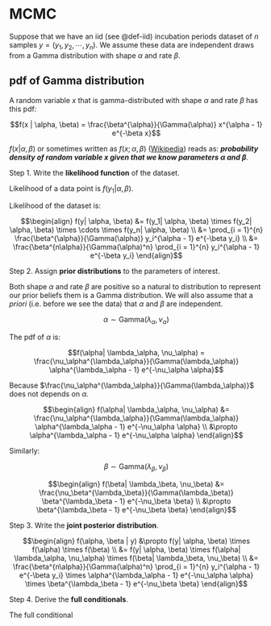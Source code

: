 # MCMC

Suppose that we have an iid (see @def-iid) incubation periods dataset of $n$ samples $y = (y_1, y_2, \cdots, y_n)$. We assume these data are independent draws from a Gamma distribution with shape $\alpha$ and rate $\beta$.

::: {.callout-note collapse="true"}

## pdf of Gamma distribution

A random variable $x$ that is gamma-distributed with shape $\alpha$ and rate $\beta$ has this pdf:

$$f(x | \alpha, \beta) = \frac{\beta^{\alpha}}{\Gamma(\alpha)} x^{\alpha - 1} e^{-\beta x}$$

$f(x | \alpha, \beta)$ or sometimes written as $f(x; \alpha, \beta)$ ([Wikipedia](https://en.wikipedia.org/wiki/Gamma_distribution)) reads as: ***probability density of random variable $x$ given that we know parameters $\alpha$ and $\beta$***.

:::

Step 1. Write the **likelihood function** of the dataset.

Likelihood of a data point is $f(y_1| \alpha, \beta)$.

Likelihood of the dataset is:

$$\begin{align}
f(y| \alpha, \beta) &= f(y_1| \alpha, \beta) \times f(y_2| \alpha, \beta) \times \cdots \times f(y_n| \alpha, \beta) \\
&= \prod_{i = 1}^{n} \frac{\beta^{\alpha}}{\Gamma(\alpha)} y_i^{\alpha - 1} e^{-\beta y_i} \\
&= \frac{\beta^{n\alpha}}{\Gamma(\alpha)^n} \prod_{i = 1}^{n} y_i^{\alpha - 1} e^{-\beta y_i}
\end{align}$$

Step 2. Assign **prior distributions** to the parameters of interest.

Both shape $\alpha$ and rate $\beta$ are positive so a natural to distribution to represent our prior beliefs them is a Gamma distribution. We will also assume that a *priori* (i.e. before we see the data) that $\alpha$ and $\beta$ are independent.

$$\alpha \sim \text{Gamma}(\lambda_\alpha, \nu_\alpha)$$

The pdf of $\alpha$ is:

$$f(\alpha| \lambda_\alpha, \nu_\alpha) = \frac{\nu_\alpha^{\lambda_\alpha}}{\Gamma(\lambda_\alpha)} \alpha^{\lambda_\alpha - 1} e^{-\nu_\alpha \alpha}$$

Because $\frac{\nu_\alpha^{\lambda_\alpha}}{\Gamma(\lambda_\alpha)}$ does not depends on $\alpha$.

$$\begin{align} 
f(\alpha| \lambda_\alpha, \nu_\alpha) &= \frac{\nu_\alpha^{\lambda_\alpha}}{\Gamma(\lambda_\alpha)} \alpha^{\lambda_\alpha - 1} e^{-\nu_\alpha \alpha} \\
&\propto \alpha^{\lambda_\alpha - 1} e^{-\nu_\alpha \alpha} \end{align}$$

Similarly:

$$\beta \sim \text{Gamma}(\lambda_\beta, \nu_\beta)$$

$$\begin{align} 
f(\beta| \lambda_\beta, \nu_\beta) &= \frac{\nu_\beta^{\lambda_\beta}}{\Gamma(\lambda_\beta)} \beta^{\lambda_\beta - 1} e^{-\nu_\beta \beta} \\
&\propto \beta^{\lambda_\beta - 1} e^{-\nu_\beta \beta} \end{align}$$

Step 3. Write the **joint posterior distribution**.

$$\begin{align}
f(\alpha, \beta | y) &\propto f(y| \alpha, \beta) \times f(\alpha) \times f(\beta) \\
&= f(y| \alpha, \beta) \times f(\alpha| \lambda_\alpha, \nu_\alpha) \times f(\beta| \lambda_\beta, \nu_\beta) \\
&= \frac{\beta^{n\alpha}}{\Gamma(\alpha)^n} \prod_{i = 1}^{n} y_i^{\alpha - 1} e^{-\beta y_i} \times \alpha^{\lambda_\alpha - 1} e^{-\nu_\alpha \alpha} \times \beta^{\lambda_\beta - 1} e^{-\nu_\beta \beta}
\end{align}$$

Step 4. Derive the **full conditionals**.

The full conditional 



